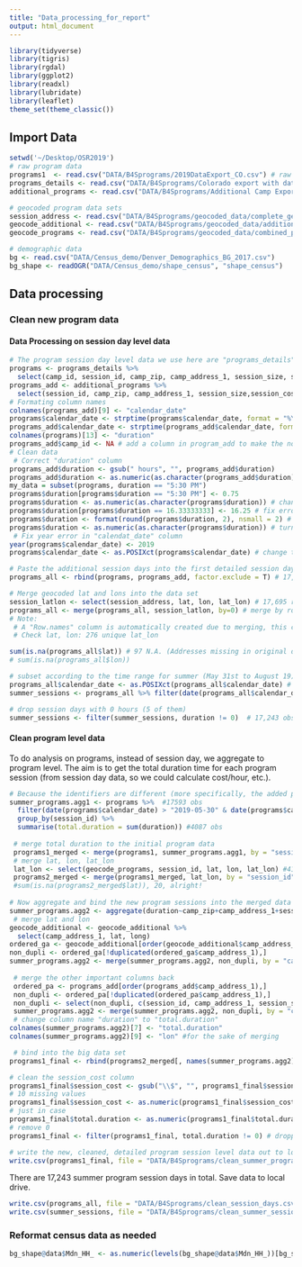 ```yaml
---
title: "Data_processing_for_report"
output: html_document
---
```



```r
library(tidyverse)
library(tigris)
library(rgdal)
library(ggplot2)
library(readxl)
library(lubridate)
library(leaflet)
theme_set(theme_classic())
```


## Import Data 
```r
setwd('~/Desktop/OSR2019')
# raw program data 
programs1  <- read.csv("DATA/B4Sprograms/2019DataExport_CO.csv") # raw program data 
programs_details <- read.csv("DATA/B4Sprograms/Colorado export with dates and times revised.csv") # raw session day data, 17,593
additional_programs <- read.csv("DATA/B4Sprograms/Additional Camp Export  (Autosaved).csv") # additional raw session day data, 102

# geocoded program data sets 
session_address <- read.csv("DATA/B4Sprograms/geocoded_data/complete_geocoded_sessions.csv") # geocoded complete session days 
geocode_additional <- read.csv("DATA/B4Sprograms/geocoded_data/additional_program_level_geocode.csv") # geocoded additional session days, used to aggregate to program level 
geocode_programs <- read.csv("DATA/B4Sprograms/geocoded_data/combined_programs.csv")

# demographic data
bg <- read.csv("DATA/Census_demo/Denver_Demographics_BG_2017.csv")
bg_shape <- readOGR("DATA/Census_demo/shape_census", "shape_census")
```

## Data processing

### Clean new program data

#### Data Processing on session day level data 

```r
# The program session day level data we use here are "programs_details" and "additional_programs". First select useful columns,
programs <- programs_details %>% 
  select(camp_id, session_id, camp_zip, camp_address_1, session_size, session_cost, session_date_start, session_date_end, session_categories, calendar_date, start.time.hours, end.time.hours, length, session_max_age, session_min_age) 
programs_add <- additional_programs %>% 
  select(session_id, camp_zip, camp_address_1, session_size,session_cost, session_date_start, session_date_end, session_categories, calendar.date, start.time.hours, end.time.hours, duration, session_max_age, session_min_age)
# Formating column names
colnames(programs_add)[9] <- "calendar_date"
programs$calendar_date <- strptime(programs$calendar_date, format = "%Y-%m-%d", tz="CST6CDT")
programs_add$calendar_date <- strptime(programs_add$calendar_date, format = "%m/%d/%y", tz = "CST6CDT")
colnames(programs)[13] <- "duration"
programs_add$camp_id <- NA # add a column in program_add to make the no. equal
# Clean data 
 # Correct "duration" column
programs_add$duration <- gsub(" hours", "", programs_add$duration) 
programs_add$duration <- as.numeric(as.character(programs_add$duration)) # turns numeric for processing
my_data = subset(programs, duration == "5:30 PM") 
programs$duration[programs$duration == "5:30 PM"] <- 0.75
programs$duration <- as.numeric(as.character(programs$duration)) # change to numeric
programs$duration[programs$duration == 16.33333333] <- 16.25 # fix error
programs$duration <- format(round(programs$duration, 2), nsmall = 2) # round duration to two decimals 
programs$duration <- as.numeric(as.character(programs$duration)) # turns to numeric again
 # Fix year error in "calendat_date" column
year(programs$calendar_date) <- 2019
programs$calendar_date <- as.POSIXct(programs$calendar_date) # change to POSIXlt format for analysis

# Paste the additional session days into the first detailed session day data sent out 
programs_all <- rbind(programs, programs_add, factor.exclude = T) # 17,695 rows, 13 vars

# Merge geocoded lat and lons into the data set
session_latlon <- select(session_address, lat, lon, lat_lon) # 17,695 rows
programs_all <- merge(programs_all, session_latlon, by=0) # merge by row, 17,695 rows, 17 vars
# Note: 
 # A "Row.names" column is automatically created due to merging, this column does not have any meaning in our analysis
 # Check lat, lon: 276 unique lat_lon

sum(is.na(programs_all$lat)) # 97 N.A. (Addresses missing in original data)
# sum(is.na(programs_all$lon))

# subset according to the time range for summer (May 31st to August 19)
programs_all$calendar_date <- as.POSIXct(programs_all$calendar_date) # change to POSIXlt format for the next step
summer_sessions <- programs_all %>% filter(date(programs_all$calendar_date) > "2019-05-30" & date(programs_all$calendar_date) < "2019-08-20")  # 17,248 obs

# drop session days with 0 hours (5 of them)
summer_sessions <- filter(summer_sessions, duration != 0)  # 17,243 obs, 17 vars
```


#### Clean program level data

To do analysis on programs, instead of session day, we aggregate to program level. The aim is to get the total duration time for each program session (from session day data, so we could calculate cost/hour, etc.). 

```r
# Because the identifiers are different (more specifically, the added programs do not have unique session ids), we have to aggregate the two data sets seperately. 
summer_programs.agg1 <- programs %>%  #17593 obs
  filter(date(programs$calendar_date) > "2019-05-30" & date(programs$calendar_date) < "2019-08-20") %>% #subset to summer programs 
  group_by(session_id) %>%
  summarise(total.duration = sum(duration)) #4087 obs
  
 # merge total duration to the initial program data
 programs1_merged <- merge(programs1, summer_programs.agg1, by = "session_id") #4087 obs
 # merge lat, lon, lat_lon
 lat_lon <- select(geocode_programs, session_id, lat, lon, lat_lon) #4101 obs
 programs2_merged <- merge(programs1_merged, lat_lon, by = "session_id") #4086 obs (dropped the unmatched automatically, because the geocoded_programs has all program session, while programs2_merged does not have additional programs, and only have summer programs)
 #sum(is.na(programs2_merged$lat)), 20, alright! 
 
# Now aggregate and bind the new program sessions into the merged data 
summer_programs.agg2 <- aggregate(duration~camp_zip+camp_address_1+session_date_start+session_date_end+session_max_age+session_min_age, programs_add, sum) # 9 unique program sessions
 # merge lat and lon 
geocode_additional <- geocode_additional %>% 
  select(camp_address_1, lat, long)
ordered_ga <- geocode_additional[order(geocode_additional$camp_address_1),]
non_dupli <- ordered_ga[!duplicated(ordered_ga$camp_address_1),]
summer_programs.agg2 <- merge(summer_programs.agg2, non_dupli, by = "camp_address_1")
  
 # merge the other important columns back 
 ordered_pa <- programs_add[order(programs_add$camp_address_1),]
 non_dupli <- ordered_pa[!duplicated(ordered_pa$camp_address_1),]
 non_dupli <- select(non_dupli, c(session_id, camp_address_1, session_size, session_cost,  session_categories))
 summer_programs.agg2 <- merge(summer_programs.agg2, non_dupli, by = "camp_address_1")
 # change column name "duration" to "total.duration"
colnames(summer_programs.agg2)[7] <- "total.duration"
colnames(summer_programs.agg2)[9] <- "lon" #for the sake of merging

 # bind into the big data set
programs1_final <- rbind(programs2_merged[, names(summer_programs.agg2)], summer_programs.agg2, factor.exclude = T) #4095 obs, 11 var

# clean the session_cost column 
programs1_final$session_cost <- gsub("\\$", "", programs1_final$session_cost) 
# 10 missing values
programs1_final$session_cost <- as.numeric(programs1_final$session_cost)
# just in case
programs1_final$total.duration <- as.numeric(programs1_final$total.duration)
# remove 0 
programs1_final <- filter(programs1_final, total.duration != 0) # dropped one row

# write the new, cleaned, detailed program session level data out to local drive 
write.csv(programs1_final, file = "DATA/B4Sprograms/clean_summer_programs.csv")
```


There are 17,243 summer program session days in total. Save data to local drive. 

```r
write.csv(programs_all, file = "DATA/B4Sprograms/clean_session_days.csv")
write.csv(summer_sessions, file = "DATA/B4Sprograms/clean_summer_session_days.csv")
```


### Reformat census data as needed

```r
bg_shape@data$Mdn_HH_ <- as.numeric(levels(bg_shape@data$Mdn_HH_))[bg_shape@data$Mdn_HH_]
```



